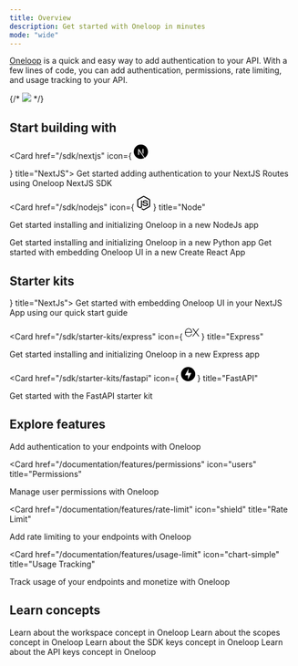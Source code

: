 ```yaml
---
title: Overview
description: Get started with Oneloop in minutes
mode: "wide"
---
```


[Oneloop](https://oneloop.ai) is a quick and easy way to add authentication to your API. With a few lines of code, you can add authentication, permissions, rate limiting, and usage tracking to your API.

{/* <img className="block" src="/images/hero.png" /> */}

## Start building with

<CardGroup cols={4}>

<Card  href="/sdk/nextjs" icon={
  <svg width="25px" height="25px" viewBox="0 0 256 256" version="1.1" xmlns="http://www.w3.org/2000/svg" xmlns:xlink="http://www.w3.org/1999/xlink" preserveAspectRatio="xMidYMid">
    <g>
        <path d="M119.616813,0.0688905149 C119.066276,0.118932037 117.314565,0.294077364 115.738025,0.419181169 C79.3775171,3.69690087 45.3192571,23.3131775 23.7481916,53.4631946 C11.7364614,70.2271045 4.05395894,89.2428829 1.15112414,109.384595 C0.12512219,116.415429 0,118.492153 0,128.025062 C0,137.557972 0.12512219,139.634696 1.15112414,146.665529 C8.10791789,194.730411 42.3163245,235.11392 88.7116325,250.076335 C97.0197458,252.753556 105.778299,254.580072 115.738025,255.680985 C119.616813,256.106338 136.383187,256.106338 140.261975,255.680985 C157.453763,253.779407 172.017986,249.525878 186.382014,242.194795 C188.584164,241.068861 189.00958,240.768612 188.709286,240.518404 C188.509091,240.36828 179.124927,227.782837 167.86393,212.570214 L147.393939,184.922273 L121.743891,146.965779 C107.630108,126.098464 96.0187683,109.034305 95.9186706,109.034305 C95.8185728,109.009284 95.7184751,125.873277 95.6684262,146.465363 C95.5933529,182.52028 95.5683284,183.971484 95.1178886,184.82219 C94.4672532,186.048207 93.9667644,186.548623 92.915738,187.099079 C92.114956,187.499411 91.4142717,187.574474 87.6355816,187.574474 L83.3063539,187.574474 L82.1552297,186.848872 C81.4044966,186.373477 80.8539589,185.747958 80.4785924,185.022356 L79.9530792,183.896422 L80.0031281,133.729796 L80.0782014,83.5381493 L80.8539589,82.5623397 C81.25435,82.0369037 82.1051808,81.3613431 82.7057674,81.0360732 C83.7317693,80.535658 84.1321603,80.4856165 88.4613881,80.4856165 C93.5663734,80.4856165 94.4172043,80.6857826 95.7434995,82.1369867 C96.1188661,82.5373189 110.007429,103.454675 126.623656,128.650581 C143.239883,153.846488 165.962072,188.250034 177.122972,205.139048 L197.392766,235.839522 L198.418768,235.163961 C207.502639,229.259062 217.112023,220.852086 224.719453,212.09482 C240.910264,193.504394 251.345455,170.835585 254.848876,146.665529 C255.874878,139.634696 256,137.557972 256,128.025062 C256,118.492153 255.874878,116.415429 254.848876,109.384595 C247.892082,61.3197135 213.683675,20.9362052 167.288368,5.97379012 C159.105376,3.32158945 150.396872,1.49507389 140.637341,0.394160408 C138.234995,0.143952798 121.693842,-0.131275573 119.616813,0.0688905149 L119.616813,0.0688905149 Z M172.017986,77.4831252 C173.219159,78.0836234 174.195112,79.2345784 174.545455,80.435575 C174.74565,81.0861148 174.795699,94.9976579 174.74565,126.348671 L174.670577,171.336 L166.73783,159.17591 L158.780059,147.01582 L158.780059,114.313685 C158.780059,93.1711423 158.880156,81.2862808 159.030303,80.7108033 C159.430694,79.3096407 160.306549,78.2087272 161.507722,77.5581875 C162.533724,77.0327515 162.909091,76.98271 166.837928,76.98271 C170.541544,76.98271 171.19218,77.0327515 172.017986,77.4831252 Z" fill="#000000">

</path>
    </g>
</svg>
} title="NextJS">
  Get started adding authentication to your NextJS Routes using Oneloop NextJS SDK
</Card>

<Card
  href="/sdk/nodejs"
  icon={
    <svg
      xmlns="http://www.w3.org/2000/svg"
      width="25"
      height="25"
      viewBox="0 0 32 32"
      preserveAspectRatio="xMidYMid"
      fill="#000000"
    >
      <path d="M14.656.427c.8-.453 1.82-.455 2.6 0L29.2 7.16c.747.42 1.247 1.253 1.24 2.114v13.5c.005.897-.544 1.748-1.332 2.16l-11.88 6.702a2.6 2.6 0 0 1-2.639-.073l-3.565-2.06c-.243-.145-.516-.26-.688-.495.152-.204.422-.23.642-.32.496-.158.95-.4 1.406-.656.115-.08.256-.05.366.022l3.04 1.758c.217.125.437-.04.623-.145l11.665-6.583c.144-.07.224-.222.212-.38V9.334c.016-.18-.087-.344-.25-.417L16.19 2.244a.41.41 0 0 0-.465-.001L3.892 8.93c-.16.073-.27.235-.25.415v13.37c-.014.158.07.307.215.375l3.162 1.785c.594.32 1.323.5 1.977.265a1.5 1.5 0 0 0 .971-1.409l.003-13.29c-.014-.197.172-.36.363-.34h1.52c.2-.005.357.207.33.405L12.18 23.88c.001 1.188-.487 2.48-1.586 3.063-1.354.7-3.028.553-4.366-.12l-3.4-1.88c-.8-.4-1.337-1.264-1.332-2.16v-13.5a2.46 2.46 0 0 1 1.282-2.141L14.656.427zM18.1 9.785c1.727-.1 3.576-.066 5.13.785 1.203.652 1.87 2.02 1.892 3.358-.034.18-.222.28-.394.267-.5-.001-1.002.007-1.504-.003-.213.008-.336-.188-.363-.376-.144-.64-.493-1.273-1.095-1.582-.924-.463-1.996-.44-3.004-.43-.736.04-1.527.103-2.15.535-.48.328-.624 1-.453 1.522.16.383.603.506.964.62 2.082.544 4.287.5 6.33 1.207.845.292 1.672.86 1.962 1.745.378 1.186.213 2.604-.63 3.556-.684.784-1.68 1.2-2.675 1.442-1.323.295-2.695.302-4.038.17-1.263-.144-2.577-.476-3.552-1.336-.834-.724-1.24-1.852-1.2-2.94.01-.184.193-.312.37-.297h1.5c.202-.014.35.16.36.35.093.6.322 1.25.854 1.6 1.026.662 2.313.616 3.487.635.973-.043 2.065-.056 2.86-.7.42-.367.543-.98.43-1.508-.123-.446-.6-.653-1-.8-2.055-.65-4.285-.414-6.32-1.15-.826-.292-1.625-.844-1.942-1.693-.443-1.2-.24-2.687.693-3.607.9-.915 2.22-1.268 3.47-1.394z" />
    </svg>
  }
  title="Node"
>
  Get started installing and initializing Oneloop in a new NodeJs app
</Card>

<Card href="/sdk/python" icon="python" title="Python">
  Get started installing and initializing Oneloop in a new Python app
</Card>

<Card href="/sdk/react" icon="react" title="React">
  Get started with embedding Oneloop UI in a new Create React App
</Card>

</CardGroup>

## Starter kits

<CardGroup cols={4}>
<Card href="/sdk/starter-kits/nextjs" icon={
  <svg width="25px" height="25px" viewBox="0 0 256 256" version="1.1" xmlns="http://www.w3.org/2000/svg" xmlns:xlink="http://www.w3.org/1999/xlink" preserveAspectRatio="xMidYMid">
    <g>
        <path d="M119.616813,0.0688905149 C119.066276,0.118932037 117.314565,0.294077364 115.738025,0.419181169 C79.3775171,3.69690087 45.3192571,23.3131775 23.7481916,53.4631946 C11.7364614,70.2271045 4.05395894,89.2428829 1.15112414,109.384595 C0.12512219,116.415429 0,118.492153 0,128.025062 C0,137.557972 0.12512219,139.634696 1.15112414,146.665529 C8.10791789,194.730411 42.3163245,235.11392 88.7116325,250.076335 C97.0197458,252.753556 105.778299,254.580072 115.738025,255.680985 C119.616813,256.106338 136.383187,256.106338 140.261975,255.680985 C157.453763,253.779407 172.017986,249.525878 186.382014,242.194795 C188.584164,241.068861 189.00958,240.768612 188.709286,240.518404 C188.509091,240.36828 179.124927,227.782837 167.86393,212.570214 L147.393939,184.922273 L121.743891,146.965779 C107.630108,126.098464 96.0187683,109.034305 95.9186706,109.034305 C95.8185728,109.009284 95.7184751,125.873277 95.6684262,146.465363 C95.5933529,182.52028 95.5683284,183.971484 95.1178886,184.82219 C94.4672532,186.048207 93.9667644,186.548623 92.915738,187.099079 C92.114956,187.499411 91.4142717,187.574474 87.6355816,187.574474 L83.3063539,187.574474 L82.1552297,186.848872 C81.4044966,186.373477 80.8539589,185.747958 80.4785924,185.022356 L79.9530792,183.896422 L80.0031281,133.729796 L80.0782014,83.5381493 L80.8539589,82.5623397 C81.25435,82.0369037 82.1051808,81.3613431 82.7057674,81.0360732 C83.7317693,80.535658 84.1321603,80.4856165 88.4613881,80.4856165 C93.5663734,80.4856165 94.4172043,80.6857826 95.7434995,82.1369867 C96.1188661,82.5373189 110.007429,103.454675 126.623656,128.650581 C143.239883,153.846488 165.962072,188.250034 177.122972,205.139048 L197.392766,235.839522 L198.418768,235.163961 C207.502639,229.259062 217.112023,220.852086 224.719453,212.09482 C240.910264,193.504394 251.345455,170.835585 254.848876,146.665529 C255.874878,139.634696 256,137.557972 256,128.025062 C256,118.492153 255.874878,116.415429 254.848876,109.384595 C247.892082,61.3197135 213.683675,20.9362052 167.288368,5.97379012 C159.105376,3.32158945 150.396872,1.49507389 140.637341,0.394160408 C138.234995,0.143952798 121.693842,-0.131275573 119.616813,0.0688905149 L119.616813,0.0688905149 Z M172.017986,77.4831252 C173.219159,78.0836234 174.195112,79.2345784 174.545455,80.435575 C174.74565,81.0861148 174.795699,94.9976579 174.74565,126.348671 L174.670577,171.336 L166.73783,159.17591 L158.780059,147.01582 L158.780059,114.313685 C158.780059,93.1711423 158.880156,81.2862808 159.030303,80.7108033 C159.430694,79.3096407 160.306549,78.2087272 161.507722,77.5581875 C162.533724,77.0327515 162.909091,76.98271 166.837928,76.98271 C170.541544,76.98271 171.19218,77.0327515 172.017986,77.4831252 Z" fill="#000000">

</path>
    </g>
</svg>
} title="NextJs">
  Get started with embedding Oneloop UI in your NextJS App using our quick start guide
</Card>

<Card
  href="/sdk/starter-kits/express"
  icon={
    <svg
      xmlns="http://www.w3.org/2000/svg"
      viewBox="0 0 32 32"
      width="25"
      height="25"
    >
      <path d="M32 24.795c-1.164.296-1.884.013-2.53-.957l-4.594-6.356-.664-.88-5.365 7.257c-.613.873-1.256 1.253-2.4.944l6.87-9.222-6.396-8.33c1.1-.214 1.86-.105 2.535.88l4.765 6.435 4.8-6.4c.615-.873 1.276-1.205 2.38-.883l-2.48 3.288-3.36 4.375c-.4.5-.345.842.023 1.325L32 24.795zM.008 15.427l.562-2.764C2.1 7.193 8.37 4.92 12.694 8.3c2.527 1.988 3.155 4.8 3.03 7.95H1.48c-.214 5.67 3.867 9.092 9.07 7.346 1.825-.613 2.9-2.042 3.438-3.83.273-.896.725-1.036 1.567-.78-.43 2.236-1.4 4.104-3.45 5.273-3.063 1.75-7.435 1.184-9.735-1.248C1 21.6.434 19.812.18 17.9c-.04-.316-.12-.617-.18-.92q.008-.776.008-1.552zm1.498-.38h12.872c-.084-4.1-2.637-7.012-6.126-7.037-3.83-.03-6.58 2.813-6.746 7.037z" />
    </svg>
  }
  title="Express"
>
  Get started installing and initializing Oneloop in a new Express app
</Card>

<Card
  href="/sdk/starter-kits/fastapi"
  icon={
    <svg
      xmlns="http://www.w3.org/2000/svg"
      fill="none"
      height="25"
      width="25"
      viewBox="0 0 154 154"
    >
      <circle cx="77" cy="77" fill="#000000" r="77" />
      <path
        d="M81.375 18.667l-38.75 70H77.5l-3.875 46.666 38.75-70H77.5z"
        fill="#fff"
      />
    </svg>
  }
  title="FastAPI"
>
  Get started with the FastAPI starter kit
</Card>

</CardGroup>

## Explore features

<CardGroup cols={4}>
<Card href="/documentation/features/authentication" icon="lock" title="Authentication">
  Add authentication to your endpoints with Oneloop
</Card>

<Card
  href="/documentation/features/permissions"
  icon="users"
  title="Permissions"
>
  Manage user permissions with Oneloop
</Card>

<Card
  href="/documentation/features/rate-limit"
  icon="shield"
  title="Rate Limit"
>
  Add rate limiting to your endpoints with Oneloop
</Card>

<Card
  href="/documentation/features/usage-limit"
  icon="chart-simple"
  title="Usage Tracking"
>
  Track usage of your endpoints and monetize with Oneloop
</Card>

</CardGroup>

## Learn concepts

<CardGroup cols={4}>

<Card href="/documentation/concepts/workspace" title="Workspace" icon="users">
  Learn about the workspace concept in Oneloop
</Card>

<Card href="/documentation/concepts/scopes" icon="sliders" title="Scopes">
  Learn about the scopes concept in Oneloop
</Card>

<Card href="/documentation/concepts/sdk-keys" icon="key" title="SDK Keys">
  Learn about the SDK keys concept in Oneloop
</Card>

<Card href="/documentation/concepts/api-keys" icon="lock" title="API Keys">
  Learn about the API keys concept in Oneloop
</Card>

</CardGroup>
